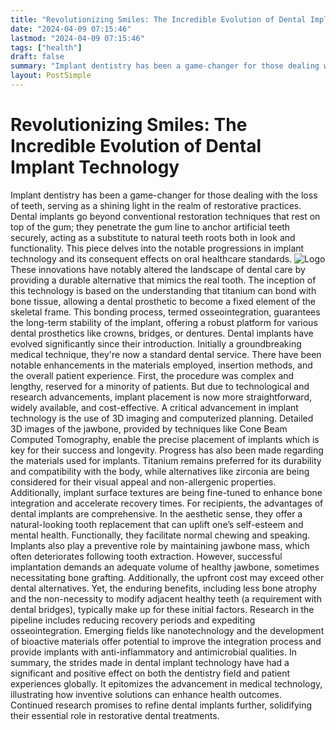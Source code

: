 ```yaml
---
title: "Revolutionizing Smiles: The Incredible Evolution of Dental Implant Technology"
date: "2024-04-09 07:15:46"
lastmod: "2024-04-09 07:15:46"
tags: ["health"]
draft: false
summary: "Implant dentistry has been a game-changer for those dealing with the loss of teeth, serving as a shining light in the realm of restorative practices. Dental implants go beyond conventional restoration techniques that rest on top of the gum; they penetrate the gum line to anchor artificial teeth securely, acting as a substitute to natural teeth roots both in look and functionality. This piece delves into the notable progressions in implant technology and its consequent effects on oral healthcare standards."
layout: PostSimple
---
```

# Revolutionizing Smiles: The Incredible Evolution of Dental Implant Technology
Implant dentistry has been a game-changer for those dealing with the loss of teeth, serving as a shining light in the realm of restorative practices. Dental implants go beyond conventional restoration techniques that rest on top of the gum; they penetrate the gum line to anchor artificial teeth securely, acting as a substitute to natural teeth roots both in look and functionality. This piece delves into the notable progressions in implant technology and its consequent effects on oral healthcare standards.
<img alt="Logo" src="https://cdn.seniorsselection.com/src_image/7d87dbc847672a27fb46589b1f796eff.webp"/>
These innovations have notably altered the landscape of dental care by providing a durable alternative that mimics the real tooth. The inception of this technology is based on the understanding that titanium can bond with bone tissue, allowing a dental prosthetic to become a fixed element of the skeletal frame. This bonding process, termed osseointegration, guarantees the long-term stability of the implant, offering a robust platform for various dental prosthetics like crowns, bridges, or dentures.
Dental implants have evolved significantly since their introduction. Initially a groundbreaking medical technique, they're now a standard dental service. There have been notable enhancements in the materials employed, insertion methods, and the overall patient experience. First, the procedure was complex and lengthy, reserved for a minority of patients. But due to technological and research advancements, implant placement is now more straightforward, widely available, and cost-effective.
A critical advancement in implant technology is the use of 3D imaging and computerized planning. Detailed 3D images of the jawbone, provided by techniques like Cone Beam Computed Tomography, enable the precise placement of implants which is key for their success and longevity.
Progress has also been made regarding the materials used for implants. Titanium remains preferred for its durability and compatibility with the body, while alternatives like zirconia are being considered for their visual appeal and non-allergenic properties. Additionally, implant surface textures are being fine-tuned to enhance bone integration and accelerate recovery times.
For recipients, the advantages of dental implants are comprehensive. In the aesthetic sense, they offer a natural-looking tooth replacement that can uplift one’s self-esteem and mental health. Functionally, they facilitate normal chewing and speaking. Implants also play a preventive role by maintaining jawbone mass, which often deteriorates following tooth extraction.
However, successful implantation demands an adequate volume of healthy jawbone, sometimes necessitating bone grafting. Additionally, the upfront cost may exceed other dental alternatives. Yet, the enduring benefits, including less bone atrophy and the non-necessity to modify adjacent healthy teeth (a requirement with dental bridges), typically make up for these initial factors.
Research in the pipeline includes reducing recovery periods and expediting osseointegration. Emerging fields like nanotechnology and the development of bioactive materials offer potential to improve the integration process and provide implants with anti-inflammatory and antimicrobial qualities.
In summary, the strides made in dental implant technology have had a significant and positive effect on both the dentistry field and patient experiences globally. It epitomizes the advancement in medical technology, illustrating how inventive solutions can enhance health outcomes. Continued research promises to refine dental implants further, solidifying their essential role in restorative dental treatments.
        
